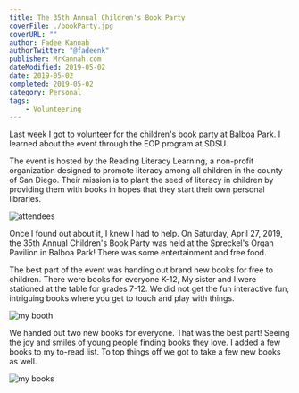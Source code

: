 ---
title: The 35th Annual Children's Book Party
coverFile: ./bookParty.jpg
coverURL: ""
author: Fadee Kannah
authorTwitter: "@fadeenk"
publisher: MrKannah.com
dateModified: 2019-05-02
date: 2019-05-02
completed: 2019-05-02
category: Personal
tags:
    - Volunteering
---


Last week I got to volunteer for the children's book party at Balboa Park. I learned about the event through the EOP program at SDSU. 

The event is hosted by the Reading Literacy Learning, a non-profit organization designed to promote literacy among all children in the county of San Diego. Their mission is to plant the seed of literacy in children by providing them with books in hopes that they start their own personal libraries.

![attendees](./1.jpg)

Once I found out about it, I knew I had to help. On Saturday, April 27, 2019, the 35th Annual Children's Book Party was held at the Spreckel's Organ Pavilion in Balboa Park! There was some entertainment and free food.

<YouTube videoId="zWZw4wOYGtA" />
<YouTube videoId="Yz3NQS3t0Es" />
<YouTube videoId="-9iad-BuD4M" />

The best part of the event was handing out brand new books for free to children. There were books for everyone K-12, My sister and I were stationed at the table for grades 7-12. We did not get the fun interactive fun, intriguing books where you get to touch and play with things.

![my booth](./2.jpg)

We handed out two new books for everyone. That was the best part! Seeing the joy and smiles of young people finding books they love. I added a few books to my to-read list. To top things off we got to take a few new books as well.

![my books](./3.jpg)
